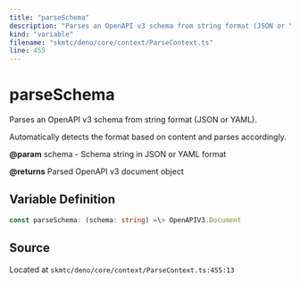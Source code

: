 ```yaml
---
title: "parseSchema"
description: "Parses an OpenAPI v3 schema from string format (JSON or YAML)."
kind: "variable"
filename: "skmtc/deno/core/context/ParseContext.ts"
line: 455
---
```


# parseSchema

Parses an OpenAPI v3 schema from string format (JSON or YAML).

Automatically detects the format based on content and parses accordingly.


**@param** schema - Schema string in JSON or YAML format

**@returns** Parsed OpenAPI v3 document object

## Variable Definition

```typescript
const parseSchema: (schema: string) =\> OpenAPIV3.Document
```

## Source

Located at `skmtc/deno/core/context/ParseContext.ts:455:13`
